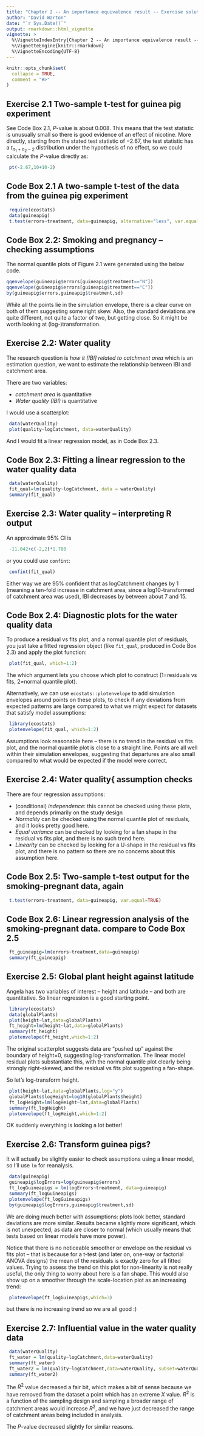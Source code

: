 ```yaml
---
title: "Chapter 2 -- An importance equivalence result -- Exercise solutions and Code Boxes"
author: "David Warton"
date: "`r Sys.Date()`"
output: rmarkdown::html_vignette
vignette: >
  %\VignetteIndexEntry{Chapter 2 -- An importance equivalence result -- Exercise solutions and Code Boxes}
  %\VignetteEngine{knitr::rmarkdown}
  %\VignetteEncoding{UTF-8}
---
```


```r
knitr::opts_chunk$set(
  collapse = TRUE,
  comment = "#>"
)
```

## Exercise 2.1 Two-sample t-test for guinea pig experiment

See Code Box 2.1, $P$-value is about 0.008. This means that the test statistic is unusually small so there is good evidence of an effect of nicotine.  More directly, starting from the stated test statistic of $-2.67$, the test statistic has a $t_{n_1+n_2-2}$ distribution under the hypothesis of no effect, so we could calculate the $P$-value directly as:
```r
 pt(-2.67,10+10-2)
```


## Code Box 2.1 A two-sample t-test of the data from the guinea pig experiment

```r
 require(ecostats)
 data(guineapig)
 t.test(errors~treatment, data=guineapig, alternative="less", var.equal=TRUE)
```


## Code Box 2.2: Smoking and pregnancy -- checking assumptions
The normal quantile plots of Figure 2.1 were generated using the below code.
```r
qqenvelope(guineapig$errors[guineapig$treatment=="N"])
qqenvelope(guineapig$errors[guineapig$treatment=="C"])
by(guineapig$errors,guineapig$treatment,sd)
```

While all the points lie in the simulation envelope, there is a clear curve on both of them suggesting some right skew. Also, the standard deviations are quite different, not quite a factor of two, but getting close. So it might be worth looking at (log-)transformation.



## Exercise 2.2: Water quality

The research question is *how it [IBI] related to catchment area* which is an estimation question, we want to estimate the relationship between IBI and catchment area.

There are two variables:

* *catchment area* is quantitative
* *Water quality (IBI)* is quantitative

I would use a scatterplot:

```r
 data(waterQuality)
 plot(quality~logCatchment, data=waterQuality)
```

And I would fit a linear regression model, as in Code Box 2.3.


## Code Box 2.3: Fitting a linear regression to the water quality data
```r
 data(waterQuality)
 fit_qual=lm(quality~logCatchment, data = waterQuality)
 summary(fit_qual)
```

## Exercise 2.3: Water quality -- interpreting R output

An approximate 95% CI is
```r
 -11.042+c(-2,2)*1.780
```

or you could use `confint`:
```r
 confint(fit_qual)
```

Either way we are 95% confident that as logCatchment changes by 1 (meaning a ten-fold increase in catchment area, since a log10-transformed of catchment area was used), IBI decreases by between about 7 and 15.


## Code Box 2.4: Diagnostic plots for the water quality data
To produce a residual vs fits plot, and a normal quantile plot of residuals, you just take a fitted regression object (like `fit_qual`, produced in Code Box 2.3) and apply the plot function:
```r
 plot(fit_qual, which=1:2)
```

The which argument lets you choose which plot to construct (1=residuals vs fits, 2=normal quantile plot).

Alternatively, we can use `ecostats::plotenvelope` to add simulation envelopes around points on these plots, to check if any deviations from expected patterns are large compared
to what we might expect for datasets that satisfy model assumptions:
```r
 library(ecostats)
 plotenvelope(fit_qual, which=1:2)
```

Assumptions look reasonable here -- there is no trend in the residual vs fits plot, and the normal quantile plot is close to a straight line. Points are all well within their simulation envelopes, suggesting that departures are also small compared to what would be expected if the model were correct.


## Exercise 2.4: Water quality{ assumption checks

There are four regression assumptions:

* (conditional) *independence*: this cannot be checked using these plots, and depends primarily on the study design
* *Normality* can be checked using the normal quantile plot of residuals, and it looks pretty good here.
* *Equal variance* can be checked by looking for a fan shape in the residual vs fits plot, and there is no such trend here.
* *Linearity* can be checked by looking for a U-shape in the residual vs fits plot, and there is no pattern so there are no concerns about this assumption here.


## Code Box 2.5: Two-sample t-test output for the smoking-pregnant data, again
```r
 t.test(errors~treatment, data=guineapig, var.equal=TRUE)
```


## Code Box 2.6: Linear regression analysis of the smoking-pregnant data. compare to Code Box 2.5
```r
 ft_guineapig=lm(errors~treatment,data=guineapig)
 summary(ft_guineapig)
```

## Exercise 2.5: Global plant height against latitude

Angela has two variables of interest -- height and latitude -- and both are quantitative. So linear regression is a good starting point.

```r
 library(ecostats)
 data(globalPlants)
 plot(height~lat,data=globalPlants)
 ft_height=lm(height~lat,data=globalPlants)
 summary(ft_height)
 plotenvelope(ft_height,which=1:2)
```

The original scatterplot suggests data are "pushed up" against the boundary of height=0, suggesting log-transformation.  The linear model residual plots substantiate this, with the normal quantile plot clearly being strongly right-skewed, and the residual vs fits plot suggesting a fan-shape.

So let's log-transform height.

```r
 plot(height~lat,data=globalPlants,log="y")
 globalPlants$logHeight=log10(globalPlants$height) 
 ft_logHeight=lm(logHeight~lat,data=globalPlants)
 summary(ft_logHeight)
 plotenvelope(ft_logHeight,which=1:2)
```

OK suddenly everything is looking a lot better!


## Exercise 2.6: Transform guinea pigs?

It will actually be slightly easier to check assumptions using a linear model, so I'll use `lm` for reanalysis.

```r
 data(guineapig)
 guineapig$logErrors=log(guineapig$errors) 
 ft_logGuineapigs = lm(logErrors~treatment, data=guineapig)
 summary(ft_logGuineapigs)
 plotenvelope(ft_logGuineapigs)
 by(guineapig$logErrors,guineapig$treatment,sd)
```
We are doing much better with assumptions: plots look better, standard deviations are more similar. Results became slightly more significant, which is not unexpected, as data are closer to normal (which usually means that tests based on linear models have more power).

Notice that there is no noticeable smoother or envelope on the residual vs fits plot -- that is because for a t-test (and later on, one-way or factorial ANOVA designs) the mean of the residuals is exactly zero for all fitted values. Trying to assess the trend on this plot for non-linearity is not really useful, the only thing to worry about here is a fan shape. This would also show up on a smoother through the scale-location plot as an increasing trend:

```r
 plotenvelope(ft_logGuineapigs,which=3)
```

but there is no increasing trend so we are all good :)


## Exercise 2.7: Influential value in the water quality data

```r
 data(waterQuality)
 ft_water = lm(quality~logCatchment,data=waterQuality)
 summary(ft_water)
 ft_water2 = lm(quality~logCatchment,data=waterQuality, subset=waterQuality$logCatchment>2)
 summary(ft_water2)
```
The $R^2$ value decreased a fair bit, which makes a bit of sense because we have removed from the dataset a point which has an extreme $X$ value. $R^2$ is a function of the sampling design and sampling a broader range of catchment areas would increase $R^2$, and we have just decreased the range of catchment areas being included in analysis.

The $P$-value decreased slightly for similar reasons.

